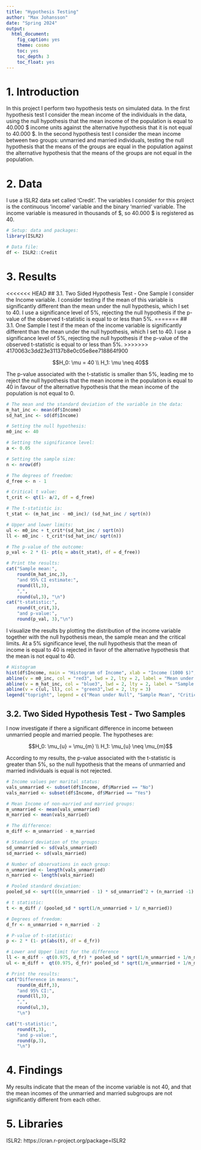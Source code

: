 ```yaml
---
title: "Hypothesis Testing"
author: "Max Johansson"
date: "Spring 2024"
output: 
  html_document:
    fig_caption: yes
    theme: cosmo
    toc: yes
    toc_depth: 3
    toc_float: yes
---
```


# 1. Introduction 
In this project I perform two hypothesis tests on simulated data. In the first hypothesis test I consider the mean income of the individuals in the data, using the null hypothesis that the mean income of the population is equal to 40.000 \$ income units against the alternative hypothesis that it is not equal to 40.000 $. In the second hypothesis test I consider the mean income between two groups: unmarried and married individuals, testing the null hypothesis that the means of the groups are equal in the population against the alternative hypothesis that the means of the groups are not equal in the population.

# 2. Data 
I use a ISLR2 data set called 'Credit'. The variables I consider for this project is the continuous 'income' variable and the binary 'married' variable. The income variable is measured in thousands of \$, so 40.000 $ is registered as 40. 
```r
# Setup: data and packages: 
library(ISLR2)

# Data file:
df <- ISLR2::Credit
```

# 3. Results 

<<<<<<< HEAD
## 3.1. Two Sided Hypothesis Test - One Sample 
I consider the Income variable. I consider testing if the mean of this variable is significantly different than the mean under the null hypothesis, which I set to 40. I use a significance level of 5%, rejecting the null hypothesis if the p-value of the observed t-statistic is equal to or less than 5%. 
=======
## 3.1. One Sample 
I test if the mean of the income variable is significantly different than the mean under the null hypothesis, which I set to 40. I use a significance level of 5%, rejecting the null hypothesis if the p-value of the observed t-statistic is equal to or less than 5%. 
>>>>>>> 4170063c3dd23e31137b8e0c05e8ee718864f900

$$H_0: \mu = 40 \\ H_1: \mu \neq 40$$

The p-value associated with the t-statistic is smaller than 5%, leading me to reject the null hypothesis that the mean income in the population is equal to 40 in favour of the alternative hypothesis that the mean income of the population is not equal to 0. 

```r

# The mean and the standard deviation of the variable in the data: 
m_hat_inc <- mean(df$Income)
sd_hat_inc <- sd(df$Income)

# Setting the null hypothesis: 
m0_inc <- 40

# Setting the significance level: 
a <- 0.05

# Setting the sample size: 
n <- nrow(df)

# The degrees of freedom: 
d_free <- n - 1 

# Critical t value: 
t_crit <- qt(1- a/2, df = d_free)

# The t-statistic is:
t_stat <- (m_hat_inc - m0_inc)/ (sd_hat_inc / sqrt(n))

# Upper and lower limits:
ul <- m0_inc + t_crit*(sd_hat_inc / sqrt(n))
ll <- m0_inc - t_crit*(sd_hat_inc/ sqrt(n))

# The p-value of the outcome:
p_val <- 2 * (1- pt(q = abs(t_stat), df = d_free))

# Print the results:
cat("Sample mean:", 
    round(m_hat_inc,3), 
    "and 95% CI estimate:", 
    round(ll,3),
    ",",
    round(ul,3), "\n")
cat("t-statistic:", 
    round(t_crit,3), 
    "and p-value:", 
    round(p_val, 3),"\n")

```

I visualize the results by plotting the distribution of the income variable together with the null hypothesis mean, the sample mean and the critical limits. At a 5% significance level, the null hypothesis that the mean of income is equal to 40 is rejected in favor of the alternative hypothesis that the mean is not equal to 40. 

```r
# Histogram
hist(df$Income, main = "Histogram of Income", xlab = "Income (1000 $)", ylab = "Frequency", col = "azure3")
abline(v = m0_inc, col = "red3", lwd = 2, lty = 2, label = "Mean under Null Hypothesis")
abline(v = m_hat_inc, col = "blue3", lwd = 2, lty = 2, label = "Sample Mean")
abline(v = c(ul, ll), col = "green3",lwd = 2, lty = 3)
legend("topright", legend = c("Mean under Null", "Sample Mean", "Critical Limit"), col = c("red3","blue3", "green3"), lwd = 2, lty = 3)

```


## 3.2. Two Sided Hypothesis Test - Two Samples
I now investigate if there a significant difference in income between unmarried people and married people. The hypotheses are: 

$$H_0: \mu_{u} = \mu_{m}  \\ H_1: \mu_{u} \neq \mu_{m}$$

According to my results, the p-value associated with the t-statistic is greater than 5%, so the null hypothesis that the means of unmarried and married individuals is equal is not rejected.

```r

# Income values per marital status:
vals_unmarried <- subset(df$Income, df$Married == "No")
vals_married <- subset(df$Income, df$Married == "Yes")

# Mean Income of non-married and married groups:
m_unmarried <- mean(vals_unmarried)
m_married <- mean(vals_married)

# The difference:
m_diff <- m_unmarried - m_married

# Standard deviation of the groups:
sd_unmarried <- sd(vals_unmarried)
sd_married <- sd(vals_married)

# Number of observations in each group: 
n_unmarried <- length(vals_unmarried)
n_married <- length(vals_married)

# Pooled standard deviation:
pooled_sd <- sqrt(((n_unmarried - 1) * sd_unmarried^2 + (n_married -1) * sd_unmarried^2) / (n_unmarried + n_married - 2))

# t statistic:
t <- m_diff / (pooled_sd * sqrt(1/n_unmarried + 1/ n_married))

# Degrees of freedom: 
d_fr <- n_unmarried + n_married - 2 

# P-value of t-statistic:
p <- 2 * (1- pt(abs(t), df = d_fr))

# Lower and Upper limit for the difference
ll <- m_diff - qt(0.975, d_fr) * pooled_sd * sqrt(1/n_unmarried + 1/n_married)
ul <- m_diff +  qt(0.975, d_fr)* pooled_sd * sqrt(1/n_unmarried + 1/n_married)

# Print the results:
cat("Difference in means:",
    round(m_diff,3),
    "and 95% CI:", 
    round(ll,3), 
    ",", 
    round(ul,3), 
    "\n")

cat("t-statistic:", 
    round(t,3), 
    "and p-value:", 
    round(p,3), 
    "\n")

```

# 4. Findings 
My results indicate that the mean of the income variable is not 40, and that the mean incomes of the unmarried and married subgroups are not significantly different from each other. 

# 5. Libraries 
ISLR2: https://cran.r-project.org/package=ISLR2